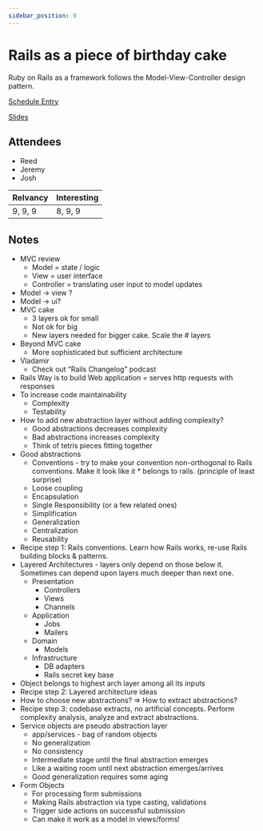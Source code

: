 ```yaml
---
sidebar_position: 9
---
```



# Rails as a piece of birthday cake

Ruby on Rails as a framework follows the Model-View-Controller design pattern.

<Speaker
  name='Vladimir Dementyev'
  position='Principal Engineer at Evil Martians'
  imageUrl='https://sessionize.com/image/a7a5-400o400o2-hGDDmXdVCnGBNH5GorY6Zp.jpg'
/>

[Schedule Entry](https://railsconf2023.sessionize.com/session/452834)

[Slides](https://speakerdeck.com/palkan/railsconf-2023-rails-as-a-piece-of-cake)

## Attendees
* Reed
* Jeremy
* Josh

| Relvancy    | Interesting |
| ----------- | ----------- |
| 9, 9, 9     | 8, 9, 9     |

## Notes

* MVC review
  * Model = state / logic
  * View = user interface
  * Controller = translating user input to model updates
* Model -> view ?
* Model -> ui?
* MVC cake
  * 3 layers ok for small
  * Not ok for big
  * New layers needed for bigger cake. Scale the # layers
* Beyond MVC cake
  * More sophisticated but sufficient architecture
* Vladamir
  * Check out “Rails Changelog” podcast
* Rails Way is to build Web application = serves http requests with responses
* To increase code maintainability
  * Complexity
  * Testability
* How to add new abstraction layer without adding complexity?
  * Good abstractions decreases complexity
  * Bad abstractions increases complexity
  * Think of tetris pieces fitting together
* Good abstractions
  * Conventions - try to make your convention non-orthogonal to Rails conventions. Make it look like it * belongs to rails. (principle of least surprise)
  * Loose coupling
  * Encapsulation
  * Single Responsibility (or a few related ones)
  * Simplification
  * Generalization
  * Centralization
  * Reusability
* Recipe step 1: Rails conventions. Learn how Rails works, re-use Rails building blocks & patterns.
* Layered Architectures - layers only depend on those below it. Sometimes can depend upon layers much deeper than next one.
  * Presentation
    * Controllers
    * Views
    * Channels
  * Application
    * Jobs
    * Mailers
  * Domain
    * Models
  * Infrastructure
    * DB adapters
    * Rails secret key base
* Object belongs to highest arch layer among all its inputs
* Recipe step 2: Layered architecture ideas
* How to choose new abstractions? => How to extract abstractions?
* Recipe step 3: codebase extracts, no artificial concepts. Perform complexity analysis, analyze and extract abstractions.
* Service objects are pseudo abstraction layer
  * app/services - bag of random objects
  * No generalization
  * No consistency
  * Intermediate stage until the final abstraction emerges
  * Like a waiting room until next abstraction emerges/arrives
  * Good generalization requires some aging
* Form Objects
  * For processing form submissions
  * Making Rails abstraction via type casting, validations
  * Trigger side actions on successful submission
  * Can make it work as a model in views/forms!
